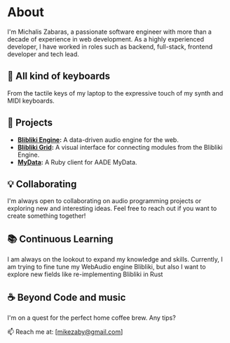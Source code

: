 
# About

I'm Michalis Zabaras, a passionate software engineer with more than a decade of experience in web development.
As a highly experienced developer, I have worked in roles such as backend, full-stack, frontend developer and tech lead.

## 🎹 All kind of keyboards
From the tactile keys of my laptop to the expressive touch of my synth and MIDI keyboards.

## 🚀 Projects
  - **[Blibliki Engine](https://github.com/blibliki-js/engine):** A data-driven audio engine for the web.
  - **[Blibliki Grid](https://github.com/blibliki-js/grid):** A visual interface for connecting modules from the Blibliki Engine.
  - **[MyData](https://github.com/mikezaby/my_data):** A Ruby client for AADE MyData.

## 💡 Collaborating
I'm always open to collaborating on audio programming projects or exploring new and interesting ideas. Feel free to reach out if you want to create something together!  

## 📚 Continuous Learning
I am always on the lookout to expand my knowledge and skills. Currently, I am trying to fine tune my WebAudio engine Blibliki, but also I want to explore new fields like re-implementing Blibliki in Rust

## ☕️ Beyond Code and music
I'm on a quest for the perfect home coffee brew. Any tips?

📫 Reach me at: [mikezaby@gmail.com]
